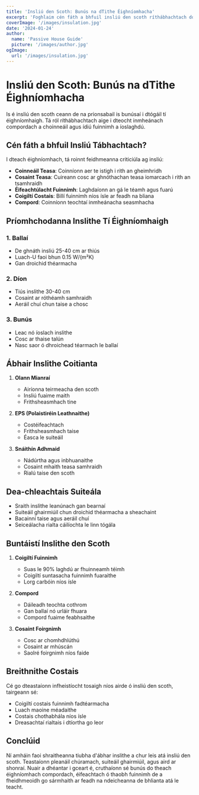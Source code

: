 ```yaml
---
title: 'Insliú den Scoth: Bunús na dTithe Éighníomhacha'
excerpt: 'Foghlaim cén fáth a bhfuil insliú den scoth ríthábhachtach do thithe éighníomhacha agus conas a chuireann sé le héifeachtúlacht fuinnimh.'
coverImage: '/images/insulation.jpg'
date: '2024-01-24'
author:
  name: 'Passive House Guide'
  picture: '/images/author.jpg'
ogImage:
  url: '/images/insulation.jpg'
---
```


# Insliú den Scoth: Bunús na dTithe Éighníomhacha

Is é insliú den scoth ceann de na prionsabail is bunúsaí i dtógáil tí éighníomhaigh. Tá ról ríthábhachtach aige i dteocht inmheánach compordach a choinneáil agus ídiú fuinnimh a íoslaghdú.

## Cén fáth a bhfuil Insliú Tábhachtach?

I dteach éighníomhach, tá roinnt feidhmeanna criticiúla ag insliú:

- **Coinneáil Teasa**: Coinníonn aer te istigh i rith an gheimhridh
- **Cosaint Teasa**: Cuireann cosc ar ghnóthachan teasa iomarcach i rith an tsamhraidh
- **Éifeachtúlacht Fuinnimh**: Laghdaíonn an gá le téamh agus fuarú
- **Coigiltí Costais**: Billí fuinnimh níos ísle ar feadh na bliana
- **Compord**: Coinníonn teochtaí inmheánacha seasmhacha

## Príomhchodanna Inslithe Tí Éighníomhaigh

### 1. Ballaí
- De ghnáth insliú 25-40 cm ar thiús
- Luach-U faoi bhun 0.15 W/(m²K)
- Gan droichid théarmacha

### 2. Díon
- Tiús inslithe 30-40 cm
- Cosaint ar róthéamh samhraidh
- Aeráil chuí chun taise a chosc

### 3. Bunús
- Leac nó íoslach inslithe
- Cosc ar thaise talún
- Nasc saor ó dhroichead téarmach le ballaí

## Ábhair Inslithe Coitianta

1. **Olann Mianraí**
   - Airíonna teirmeacha den scoth
   - Insliú fuaime maith
   - Frithsheasmhach tine

2. **EPS (Polaistiréin Leathnaithe)**
   - Costéifeachtach
   - Frithsheasmhach taise
   - Éasca le suiteáil

3. **Snáithín Adhmaid**
   - Nádúrtha agus inbhuanaithe
   - Cosaint mhaith teasa samhraidh
   - Rialú taise den scoth

## Dea-chleachtais Suiteála

- Sraith inslithe leanúnach gan bearnaí
- Suiteáil ghairmiúil chun droichid théarmacha a sheachaint
- Bacainní taise agus aeráil chuí
- Seiceálacha rialta cáilíochta le linn tógála

## Buntáistí Inslithe den Scoth

1. **Coigiltí Fuinnimh**
   - Suas le 90% laghdú ar fhuinneamh téimh
   - Coigiltí suntasacha fuinnimh fuaraithe
   - Lorg carbóin níos ísle

2. **Compord**
   - Dáileadh teochta cothrom
   - Gan ballaí nó urláir fhuara
   - Compord fuaime feabhsaithe

3. **Cosaint Foirgnimh**
   - Cosc ar chomhdhlúthú
   - Cosaint ar mhúscán
   - Saolré foirgnimh níos faide

## Breithnithe Costais

Cé go dteastaíonn infheistíocht tosaigh níos airde ó insliú den scoth, tairgeann sé:
- Coigiltí costais fuinnimh fadtéarmacha
- Luach maoine méadaithe
- Costais chothabhála níos ísle
- Dreasachtaí rialtais i dtíortha go leor

## Conclúid

Ní amháin faoi shraitheanna tiubha d'ábhar inslithe a chur leis atá insliú den scoth. Teastaíonn pleanáil chúramach, suiteáil ghairmiúil, agus aird ar shonraí. Nuair a dhéantar i gceart é, cruthaíonn sé bunús do theach éighníomhach compordach, éifeachtach ó thaobh fuinnimh de a fheidhmeoidh go sármhaith ar feadh na ndeicheanna de bhlianta atá le teacht.
